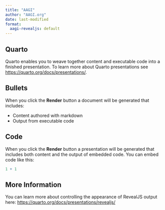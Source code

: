 ```yaml
---
title: "AAGI"
author: "AAGI.org"
date: last-modified
format:
  aagi-revealjs: default
---
```


## Quarto

Quarto enables you to weave together content and executable code into a finished presentation. To learn more about Quarto presentations see <https://quarto.org/docs/presentations/>.

## Bullets

When you click the **Render** button a document will be generated that includes:

-   Content authored with markdown
-   Output from executable code

## Code

When you click the **Render** button a presentation will be generated that includes both content and the output of embedded code. You can embed code like this:

```r
1 + 1
```


## More Information

You can learn more about controlling the appearance of RevealJS output here: <https://quarto.org/docs/presentations/revealjs/>
